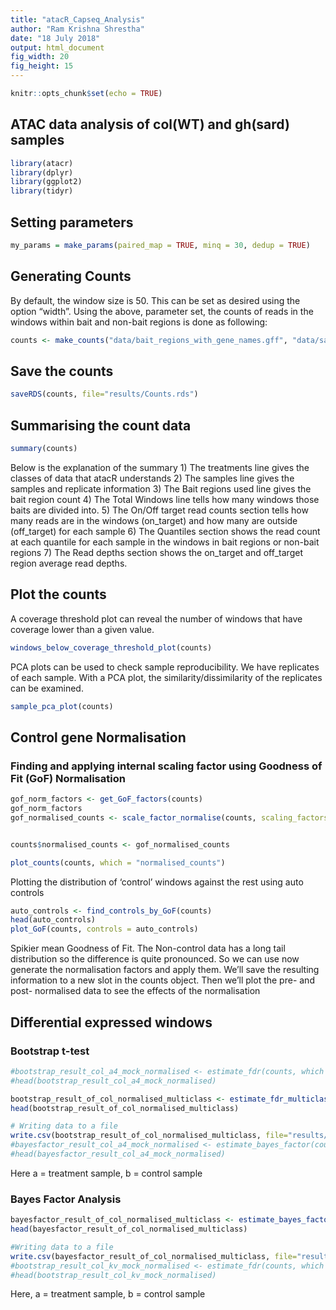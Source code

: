 ```yaml
---
title: "atacR_Capseq_Analysis"
author: "Ram Krishna Shrestha"
date: "18 July 2018"
output: html_document
fig_width: 20
fig_height: 15
---
```


```r
knitr::opts_chunk$set(echo = TRUE)
```
## ATAC data analysis of col(WT) and gh(sard) samples

```r
library(atacr)
library(dplyr)
library(ggplot2)
library(tidyr)
```

## Setting parameters

```r
my_params = make_params(paired_map = TRUE, minq = 30, dedup = TRUE)
```

## Generating Counts

By default, the window size is 50. This can be set as desired using the option "width". Using the above, parameter set, the counts of reads in the windows within bait and non-bait regions is done as following:

```r
counts <- make_counts("data/bait_regions_with_gene_names.gff", "data/sample_treatment_mapping_selected.csv", filter_params = my_params, is_rnaseq = FALSE, gene_id_col = "NAME", width = 50)
```

## Save the counts
```r
saveRDS(counts, file="results/Counts.rds")
```

## Summarising the count data
```r
summary(counts)
```

Below is the explanation of the summary
1) The treatments line gives the classes of data that atacR understands
2) The samples line gives the samples and replicate information
3) The Bait regions used line gives the bait region count
4) The Total Windows line tells how many windows those baits are divided into.
5) The On/Off target read counts section tells how many reads are in the windows (on_target) and how many are outside (off_target) for each sample
6) The Quantiles section shows the read count at each quantile for each sample in the windows in bait regions or non-bait regions
7) The Read depths section shows the on_target and off_target region average read depths.


## Plot the counts

A coverage threshold plot can reveal the number of windows that have coverage lower than a given value.

```r
windows_below_coverage_threshold_plot(counts)
```

PCA plots can be used to check sample reproducibility. We have replicates of each sample. With a PCA plot, the similarity/dissimilarity of the replicates can be examined.

```r
sample_pca_plot(counts)
```


## Control gene Normalisation

### Finding and applying internal scaling factor using Goodness of Fit (GoF) Normalisation

```r
gof_norm_factors <- get_GoF_factors(counts)
gof_norm_factors
gof_normalised_counts <- scale_factor_normalise(counts, scaling_factors = gof_norm_factors)


counts$normalised_counts <- gof_normalised_counts

plot_counts(counts, which = "normalised_counts")
```


Plotting the distribution of ‘control’ windows against the rest using auto controls

```r

auto_controls <- find_controls_by_GoF(counts)
head(auto_controls)
plot_GoF(counts, controls = auto_controls)
```

Spikier mean Goodness of Fit. The Non-control data has a long tail distribution so the difference is quite pronounced. So we can use now generate the normalisation factors and apply them. We’ll save the resulting information to a new slot in the counts object. Then we’ll plot the pre- and post- normalised data to see the effects of the normalisation



## Differential expressed windows

### Bootstrap t-test

```r

#bootstrap_result_col_a4_mock_normalised <- estimate_fdr(counts, which = "normalised_counts", treatment_a =  "col_a4_4h", treatment_b = "col_mock", iterations = 100000, fdr_level = 0.01)
#head(bootstrap_result_col_a4_mock_normalised)

bootstrap_result_of_col_normalised_multiclass <- estimate_fdr_multiclass(counts, which = "normalised_counts", common_control = "control", iterations = 100, fdr_level = 0.01)
head(bootstrap_result_of_col_normalised_multiclass)

# Writing data to a file
write.csv(bootstrap_result_of_col_normalised_multiclass, file="results/bootstrap_result_col_a4_mock_normalised_multiclass_with_gdna_control.csv", row.names = TRUE)
#bayesfactor_result_col_a4_mock_normalised <- estimate_bayes_factor(counts, treatment_a = "col_a4_4h", treatment_b =  "col_mock", which = "normalised_counts", factor = 2.0)
#head(bayesfactor_result_col_a4_mock_normalised)
```
Here a = treatment sample, b = control sample

### Bayes Factor Analysis

```r
bayesfactor_result_of_col_normalised_multiclass <- estimate_bayes_factor_multiclass(counts, common_control = "control",  factor = 2.0, which = "normalised_counts")
head(bayesfactor_result_of_col_normalised_multiclass)

#Writing data to a file
write.csv(bayesfactor_result_of_col_normalised_multiclass, file="results/bayesfactor_result_of_col_normalised_multiclass_with_gdna_control.csv", row.names = TRUE)
#bootstrap_result_col_kv_mock_normalised <- estimate_fdr(counts, which = "normalised_counts", treatment_a =  "col_kv_4h", treatment_b = "col_mock", iterations = 100000, fdr_level = 0.01)
#head(bootstrap_result_col_kv_mock_normalised)
```

Here, a = treatment sample, b = control sample

